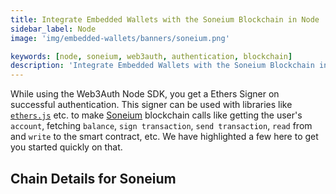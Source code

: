 ```yaml
---
title: Integrate Embedded Wallets with the Soneium Blockchain in Node
sidebar_label: Node
image: 'img/embedded-wallets/banners/soneium.png'

keywords: [node, soneium, web3auth, authentication, blockchain]
description: 'Integrate Embedded Wallets with the Soneium Blockchain in Node | Embedded Wallets'
---
```



While using the Web3Auth Node SDK, you get a Ethers Signer on successful authentication. This signer can be used with libraries like [`ethers.js`](https://docs.ethers.io/v5/getting-started/) etc. to make [Soneium](https://ethereum.org/) blockchain calls like getting the user's `account`, fetching `balance`, `sign transaction`, `send transaction`, `read` from and `write` to the smart contract, etc. We have highlighted a few here to get you started quickly on that.

## Chain Details for Soneium

<ChainDetailsSoneium />

<EVMInteraction />

